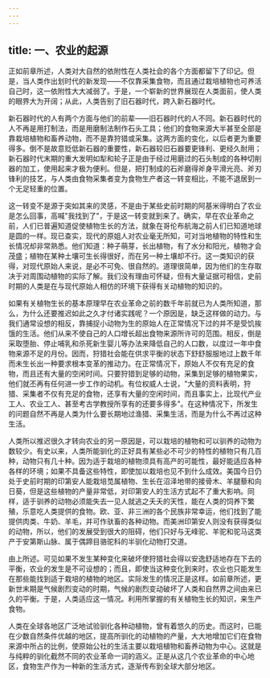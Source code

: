 ```yaml
---
---
---
```

title: 一、农业的起源
---



正如前章所述，人类对大自然的依附性在人类社会的各个方面都留下了印记。但是，当人类作出划时代的新发现——不仅靠采集食物，而且通过栽培植物也可养活自己时，这一依附性大大减弱了。于是，一个崭新的世界展现在人类面前，使人类的眼界大为开阔；从此，人类告别了旧石器时代，跨入新石器时代。

新石器时代的人有两个方面与他们的前辈——旧石器时代的人不同。新石器时代的人不再是用打制法，而是用磨制法制作石头工具；他们的食物来源大半甚至全部是靠栽培植物和畜养动物，而不是靠狩猎或采集。这两方面的变化，以后者更为重要得多。倒不是故意贬低新石器的重要性，新石器较旧石器要更锋利、更经久耐用；新石器时代末期的重大发明如犁和轮子正是由于经过用磨过的石头制成的各种切削器的加工，使用起来才极为便利。但是，把打制成的石斧磨得斧身平滑光亮、斧刃锋利的技艺，与人类由食物采集者变为食物生产者这一转变相比，不能不退居到一个无足轻重的位置。

这一转变不是源于突如其来的灵感，不是由于某些史前时期的阿基米得明白了农业是怎么回事，高喊"我找到了"，于是这一转变就到来了。确实，早在农业革命之前，人们已普遍知道促使植物生长的方法，就象在哥伦布航海之前人们已知道地球是圆的一样。现已查实，现代的原姐人对农业毫无所知，可对当地植物的特性和生长情况却非常熟悉。他们知道：种子萌芽，长出植物，有了水分和阳光，植物才会茂盛；植物在某种土壤可生长得很好，而在另一种土壤却不行。这一类知识的获得，对现代原始人来说，是必不可免、很自然的。道理很简单，因为他们的生存取决于对周围动植物的实际了解。我们没有理由可怀疑，但有大量证据可相信，史前时期的人类是在与现代原始人相仿的环境下获得有关动植物的知识的。

如果有关植物生长的基本原理早在农业革命之前的数千年前就已为人类所知道，那么，为什么还要推迟如此之久才付诸实践呢？一个原因是，缺乏这样做的动力。与我们通常设想的相反，靠捕捉小动物为生的原始人在正常情况下过的并不是受饥挨饿的生活。他们从来不使自己的人口增长超出食物来源所许可的范围。相反，倒是采取堕胎、停止哺乳和杀死新生婴儿等办法来降低自己的人口数，以度过一年中食物来源不足的月份。因而，狩猎社会能在供求平衡的状态下舒舒服服地过上数千年而未生长出一种要求根本变革的推动力。在正常情况下，原始人不仅有充足的食物，而且还有大量的空闲时间。只要狩猎到足够的动物，采集到足够的植物果实，他们就丕再有任何进一步工作的动机。有位权威人士说，"大量的资料表明，狩猎、采集者不仅有充足的食物，还享有大量的空闲时间，而且事实上，比现代产业工人、农业工人、甚至考古学教授所享有的还要多得多"。在这种情况下，所发生的问题自然不再是人类为什么要长期地过渔猎、采集生活，而是为什么不再过这种生活。

人类所以推迟很久才转向农业的另一原因是，可以栽培的植物和可以驯养的动物为数较少。有史以来，人类所能驯化的正好具有某些必不可少的特性的植物只有几百种，动物只有几十种。因为适于栽培的植物须具有高产的可能性，最好能适应各种各样的环境；如果不具备这些特性，即使加以栽培也见不到什么成效。美国今日仍处于史前时期的印第安人能栽培苋属植物、生长在沼泽地带的接骨木、羊腿藜和向日葵，但是这些植物的产量非常低，对印第安人的生活方式起不了重大影响。同样，适于驯养的动物必须能失去一见人就逃之夭夭的天性，能在人类的饲养下繁殖，乐意吃人类提供的食物。欧、亚、非三洲的各个民族非常幸运，他们找到了能提供肉类、牛奶、羊毛，并可作驮畜的各种动物。而美洲印第安人则没有获得类似的动物，所以，他们的发展受到很大的阻碍，他们只好与无峰驼、羊驼和驼马这类产于安第斯山脉、属于偶蹄目骆驼科的半驯化动物打交道。

由上所述。可见如果不发生某种变化来破坏使狩猎社会得以安逸舒适地存在下去的平衡，农业的发生是不可设想的；而且，即使当这种变化到来时，农业也只能发生在那些能找到适于栽培的植物的地区。实际发生的情况正是这样。如前章所述，更新世末期是气候剧烈变动的时期，气候的剧烈变动破坏了人类和自然界之间由来已久的平衡。于是，人类适应这一情况。利用所掌握的有关植物生长的知识，来生产食物。

人类在全球各地区广泛地试验驯化各种动植物，曾有着悠久的历史。而这时，已能在少数自然条件优越的地区，提高所驯化的动植物的产量，大大地增加它们在食物来源中所占的比例，使原始公社的生活主要以栽培植物和畜养动物为中心。这就是与纯粹的驯化截然不同的农业革命一词的涵义。正是从这几个农业革命的中心地区，食物生产作为一种新的生活方式，逐渐传布到全球大部分地区。